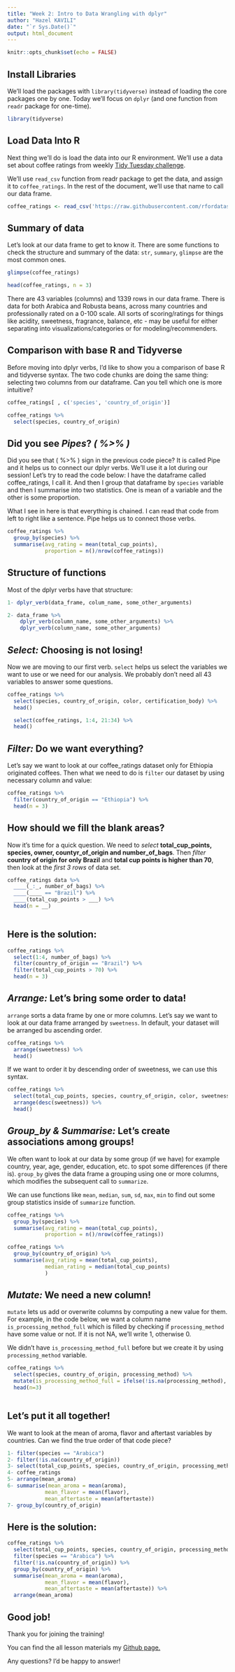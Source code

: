 ```yaml
---
title: "Week 2: Intro to Data Wrangling with dplyr"
author: "Hazel KAVILI"
date: "`r Sys.Date()`"
output: html_document
---
```


```r
knitr::opts_chunk$set(echo = FALSE)
```

## Install Libraries
We'll load the packages with `library(tidyverse)` instead of loading the core packages one by one. 
Today we'll focus on `dplyr` (and one function from `readr` package for one-time).

```r
library(tidyverse)
```

## Load Data Into R
Next thing we'll do is load the data into our R environment. We'll use a data set about coffee ratings from weekly [Tidy Tuesday challenge ](https://github.com/rfordatascience/tidytuesday/blob/master/data/2020/2020-07-07/readme.md). 

We'll use `read_csv` function from readr package to get the data, and assign it to `coffee_ratings`. In the rest of the document, we'll use that name to call our data frame.

```r
coffee_ratings <- read_csv('https://raw.githubusercontent.com/rfordatascience/tidytuesday/master/data/2020/2020-07-07/coffee_ratings.csv')
```

## Summary of data
Let's look at our data frame to get to know it.
There are some functions to check the structure and summary of the data: `str`, `summary`, `glimpse` are the most common ones.

```r
glimpse(coffee_ratings)
```


```r
head(coffee_ratings, n = 3)
```

There are 43 variables (columns) and 1339 rows in our data frame. There is data for both Arabica and Robusta beans, across many countries and professionally rated on a 0-100 scale. All sorts of scoring/ratings for things like acidity, sweetness, fragrance, balance, etc - may be useful for either separating into visualizations/categories or for modeling/recommenders.

## Comparison with base R and Tidyverse
Before moving into dplyr verbs, I'd like to show you a comparison of base R and tidyverse syntax. 
The two code chunks are doing the same thing: selecting two columns from our dataframe. Can you tell which one is more intuitive? 

```r
coffee_ratings[ , c('species', 'country_of_origin')]
```

```r
coffee_ratings %>% 
  select(species, country_of_origin)
```


## Did you see *Pipes*? *( %>% )*
Did you see that ( %>% ) sign in the previous code piece? 
It is called Pipe and it helps us to connect our dplyr verbs. We'll use it a lot during our session! 
Let's try to read the code below: I have the dataframe called coffee_ratings, I call it. And then I group that dataframe by `species` variable and then I summarise into two statistics. One is mean of a variable and the other is some proportion. 

What I see in here is that everything is chained. I can read that code from left to right like a sentence. Pipe helps us to connect those verbs.

```r
coffee_ratings %>%
  group_by(species) %>%
  summarise(avg_rating = mean(total_cup_points),
            proportion = n()/nrow(coffee_ratings))
```

## Structure of functions
Most of the dplyr verbs have that structure:
```r
1- dplyr_verb(data_frame, colum_name, some_other_arguments)

2- data_frame %>% 
    dplyr_verb(column_name, some_other_arguments) %>% 
    dplyr_verb(column_name, some_other_arguments)
```

## *Select:* Choosing is not losing!
Now we are moving to our first verb. `select` helps us select the variables we want to use or we need for our analysis. We probably don't need all 43 variables to answer some questions.

```r
coffee_ratings %>% 
  select(species, country_of_origin, color, certification_body) %>% 
  head()
```

```r
  select(coffee_ratings, 1:4, 21:34) %>% 
  head()
```


## *Filter:* Do we want everything?
Let's say we want to look at our coffee_ratings dataset only for Ethiopia originated coffees. Then what we need to do is `filter` our dataset by using necessary column and value:

```r
coffee_ratings %>% 
  filter(country_of_origin == "Ethiopia") %>% 
  head(n = 3)
```

## How should we fill the blank areas?
Now it's time for a quick question. 
We need to *select* **total_cup_points, species, owner, countyr_of_origin and number_of_bags**. Then *filter* **country of origin for only Brazil** and **total cup points is higher than 70**, then look at the *first 3 rows* of data set.

```r

coffee_ratings data %>% 
  ____(_:_, number_of_bags) %>% 
  ____(____ == "Brazil") %>%
  ____(total_cup_points > ___) %>% 
  head(n = __)
  

```

## Here is the solution:
```r
coffee_ratings %>% 
  select(1:4, number_of_bags) %>% 
  filter(country_of_origin == "Brazil") %>%
  filter(total_cup_points > 70) %>% 
  head(n = 3)
```

## *Arrange:*  Let's bring some order to data!
`arrange` sorts a data frame by one or more columns. Let's say we want to look at our data frame arranged by `sweetness`. In default, your dataset will be arranged bu ascending order.

```r
coffee_ratings %>% 
  arrange(sweetness) %>% 
  head()
```

If we want to order it by descending order of sweetness, we can use this syntax.
```r
coffee_ratings %>% 
  select(total_cup_points, species, country_of_origin, color, sweetness) %>% 
  arrange(desc(sweetness)) %>% 
  head()
```

## *Group_by & Summarise:* Let's create associations among groups!

We often want to look at our data by some group (if we have) for example country, year, age, gender, education, etc. to spot some differences (if there is).
`group_by` gives the data frame a grouping using one or more columns, which modifies the subsequent call to `summarize`. 

We can use functions like `mean`, `median`, `sum`, `sd`, `max`, `min` to find out some group statistics inside of `summarize` function.

```r
coffee_ratings %>%
  group_by(species) %>%
  summarise(avg_rating = mean(total_cup_points),
            proportion = n()/nrow(coffee_ratings))
```


```r
coffee_ratings %>%
  group_by(country_of_origin) %>%
  summarise(avg_rating = mean(total_cup_points),
            median_rating = median(total_cup_points)
            )
```

## *Mutate:* We need a new column!

`mutate` lets us add or overwrite columns by computing a new value for them.
For example, in the code below, we want a column name `is_processing_method_full` which is filled by checking if `processing_method` have some value or not. If it is not NA, we'll write 1, otherwise 0. 

We didn't have `is_processing_method_full` before but we create it by using `processing_method` variable.

```r
coffee_ratings %>% 
  select(species, country_of_origin, processing_method) %>% 
  mutate(is_processing_method_full = ifelse(!is.na(processing_method), 1, 0)) %>% 
  head(n=3)
    
```


## Let's put it all together!
We want to look at the mean of aroma, flavor and aftertast variables by countries.
Can we find the true order of that code piece?

```r
1- filter(species == "Arabica")  
2- filter(!is.na(country_of_origin)) 
3- select(total_cup_points, species, country_of_origin, processing_method, aroma, flavor, aftertaste)
4- coffee_ratings
5- arrange(mean_aroma) 
6- summarise(mean_aroma = mean(aroma),
            mean_flavor = mean(flavor),
            mean_aftertaste = mean(aftertaste))
7- group_by(country_of_origin)

```


## Here is the solution:
```r
coffee_ratings %>% 
  select(total_cup_points, species, country_of_origin, processing_method, aroma, flavor, aftertaste) %>%
  filter(species == "Arabica") %>% 
  filter(!is.na(country_of_origin)) %>% 
  group_by(country_of_origin) %>% 
  summarise(mean_aroma = mean(aroma),
            mean_flavor = mean(flavor),
            mean_aftertaste = mean(aftertaste)) %>%
  arrange(mean_aroma) 
```


## Good job!
Thank you for joining the training! 

You can find the all lesson materials my [Github page.](https://github.com/UniversalTourist/tidyverse_trainer_exam_materials)

Any questions? I'd be happy to answer! 




